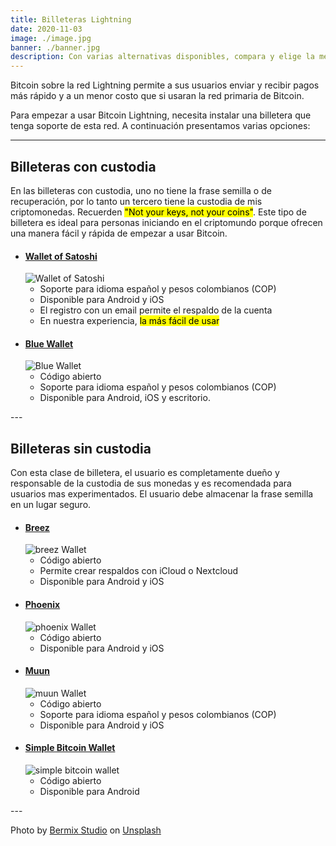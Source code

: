 ```yaml
---
title: Billeteras Lightning
date: 2020-11-03
image: ./image.jpg
banner: ./banner.jpg
description: Con varias alternativas disponibles, compara y elige la mejor billetera para tí.
---
```


Bitcoin sobre la red Lightning permite a sus usuarios enviar y recibir pagos más rápido y a un menor costo que si usaran la red primaria de Bitcoin.

Para empezar a usar Bitcoin Lightning, necesita instalar una billetera que tenga soporte de esta red. A continuación presentamos varias opciones:

---
## Billeteras con custodia

En las billeteras con custodia, uno no tiene la frase semilla o de recuperación, por lo tanto un tercero tiene la custodia de mis criptomonedas. 
Recuerden <mark>"Not your keys, not your coins"</mark>. Este tipo de billetera es ideal para personas iniciando en el criptomundo porque ofrecen una 
manera fácil y rápida de empezar a usar Bitcoin.

<Row>
<Col>

-   #### [Wallet of Satoshi](https://www.walletofsatoshi.com/)
    ![Wallet of Satoshi](satoshi.png)
    -   Soporte para idioma español y pesos colombianos (COP)
    -   Disponible para Android y iOS
    -   El registro con un email permite el respaldo de la cuenta
    -   En nuestra experiencia, <mark>la más fácil de usar</mark>

</Col>
<Col>

-   #### [Blue Wallet](https://bluewallet.io/)
    ![Blue Wallet](blue.png)
    -   Código abierto
    -   Soporte para idioma español y pesos colombianos (COP)
    -   Disponible para Android, iOS y escritorio.

</Col>
</Row>
---

## Billeteras sin custodia

Con esta clase de billetera, el usuario es completamente dueño y responsable de la custodia de sus monedas y es recomendada para usuarios mas
experimentados. El usuario debe almacenar la frase semilla en un lugar seguro.

<Row>
<Col>

-   #### [Breez](https://breez.technology/)
    ![breez Wallet](breez.png)
    -   Código abierto
    -   Permite crear respaldos con iCloud o Nextcloud 
    -   Disponible para Android y iOS

</Col>
<Col>

-   #### [Phoenix](https://phoenix.acinq.co/)
    ![phoenix Wallet](phoenix.png)
    -   Código abierto
    -   Disponible para Android y iOS

</Col>
</Row>

<Row>
<Col>

-   #### [Muun](https://muun.com/)
    ![muun Wallet](muun.png)
    -   Código abierto
    -   Soporte para idioma español y pesos colombianos (COP)
    -   Disponible para Android y iOS

</Col>
<Col>

-   #### [Simple Bitcoin Wallet](https://lightning-wallet.com/)
    ![simple bitcoin wallet](sbw.png)
    -   Código abierto
    -   Disponible para Android

</Col>
</Row>
---

Photo by <a href="https://unsplash.com/@bermixstudio?utm_source=unsplash&utm_medium=referral&utm_content=creditCopyText">Bermix Studio</a> on <a href="https://unsplash.com/s/photos/bitcoin?utm_source=unsplash&utm_medium=referral&utm_content=creditCopyText">Unsplash</a>
  

